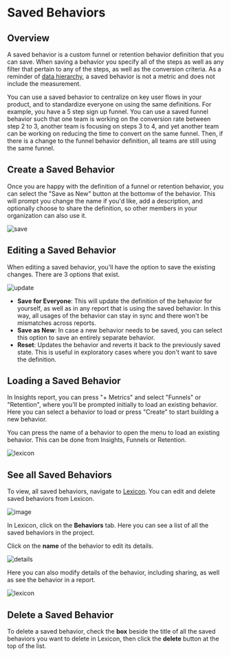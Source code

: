 # Saved Behaviors

## Overview

A saved behavior is a custom funnel or retention behavior definition that you can save. When saving a behavior you specify all of the steps as well as any filter that pertain to any of the steps, as well as the conversion criteria. As a reminder of [data hierarchy](/docs/reports/overview#behaviors), a saved behavior is not a metric and does not include the measurement.

You can use a saved behavior to centralize on key user flows in your product, and to standardize everyone on using the same definitions. For example, you have a 5 step sign up funnel. You can use a saved funnel behavior such that one team is working on the conversion rate between step 2 to 3, another team is focusing on steps 3 to 4, and yet another team can be working on reducing the time to convert on the same funnel. Then, if there is a change to the funnel behavior definition, all teams are still using the same funnel.

## Create a Saved Behavior

Once you are happy with the definition of a funnel or retention behavior, you can select the "Save as New" button at the bottomw of the behavior. This will prompt you change the name if you'd like, add a description, and optionally choose to share the definition, so other members in your organization can also use it.

![save](/saved-behavior-save.png)

## Editing a Saved Behavior

When editing a saved behavior, you'll have the option to save the existing changes. There are 3 options that exist.

![update](/saved-behavior-update.png)

- **Save for Everyone**: This will update the definition of the behavior for yourself, as well as in any report that is using the saved behavior. In this way, all usages of the behavior can stay in sync and there won't be mismatches across reports.
- **Save as New**: In case a new behavior needs to be saved, you can select this option to save an entirely separate behavior.
- **Reset**: Updates the behavior and reverts it back to the previously saved state. This is useful in exploratory cases where you don't want to save the definition.

## Loading a Saved Behavior

In Insights report, you can press "+ Metrics" and select "Funnels" or "Retention", where you'll be prompted initially to load an existing behavior. Here you can select a behavior to load or press "Create" to start building a new behavior.

You can press the name of a behavior to open the menu to load an existing behavior. This can be done from Insights, Funnels or Retention.

![lexicon](/saved-behavior-load.png)

## See all Saved Behaviors

To view, all saved behaviors, navigate to [Lexicon](/docs/data-governance/lexicon).
You can edit and delete saved behaviors from Lexicon.

![image](https://github.com/mixpanel/docs/assets/2077899/efc4b36e-d8d9-4699-8a48-98b793532b20)

In Lexicon, click on the **Behaviors** tab.
Here you can see a list of all the saved behaviors in the project.

Click on the **name** of the behavior to edit its details.

![details](/saved-behavior-details.png)

Here you can also modify details of the behavior, including sharing, as well as see the behavior in a report.

![lexicon](/saved-behavior-lexicon.png)

## Delete a Saved Behavior

To delete a saved behavior, check the **box** beside the title of all the saved behaviors you want to delete in Lexicon, then click the **delete** button at the top of the list.
